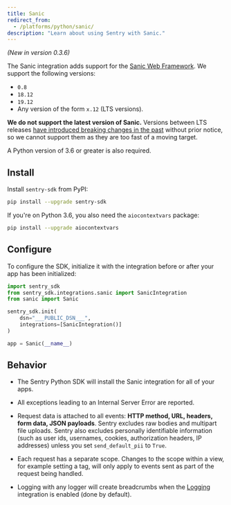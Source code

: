 ```yaml
---
title: Sanic
redirect_from:
  - /platforms/python/sanic/
description: "Learn about using Sentry with Sanic."
---
```


_(New in version 0.3.6)_

The Sanic integration adds support for the [Sanic Web Framework](https://github.com/huge-success/sanic). We support the following versions:

- `0.8`
- `18.12`
- `19.12`
- Any version of the form `x.12` (LTS versions).

**We do not support the latest version of Sanic.** Versions between LTS releases [have introduced breaking changes in the past](https://github.com/huge-success/sanic/issues/1532) without prior notice, so we cannot support them as they are too fast of a moving target.

A Python version of 3.6 or greater is also required.

## Install

Install `sentry-sdk` from PyPI:

```bash
pip install --upgrade sentry-sdk
```

If you're on Python 3.6, you also need the `aiocontextvars` package:

```bash
pip install --upgrade aiocontextvars
```

## Configure

To configure the SDK, initialize it with the integration before or after your app has been initialized:

```python
import sentry_sdk
from sentry_sdk.integrations.sanic import SanicIntegration
from sanic import Sanic

sentry_sdk.init(
    dsn="___PUBLIC_DSN___",
    integrations=[SanicIntegration()]
)

app = Sanic(__name__)
```

## Behavior

- The Sentry Python SDK will install the Sanic integration for all of your apps.

- All exceptions leading to an Internal Server Error are reported.

- Request data is attached to all events: **HTTP method, URL, headers, form data, JSON payloads**. Sentry excludes raw bodies and multipart file uploads. Sentry also excludes personally identifiable information (such as user ids, usernames, cookies, authorization headers, IP addresses) unless you set `send_default_pii` to `True`.

- Each request has a separate scope. Changes to the scope within a view, for example setting a tag, will only apply to events sent as part of the request being handled.

- Logging with any logger will create breadcrumbs when
  the [Logging](/platforms/python/guides/logging/)
  integration is enabled (done by default).
